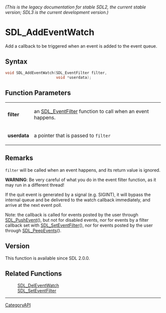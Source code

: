 ====== (This is the legacy documentation for stable SDL2, the current stable version; SDL3 is the current development version.) ======
= SDL_AddEventWatch =

Add a callback to be triggered when an event is added to the event queue.

== Syntax ==

<syntaxhighlight lang='c'>
void SDL_AddEventWatch(SDL_EventFilter filter,
                       void *userdata);
</syntaxhighlight>

== Function Parameters ==

{|
|'''filter'''
|an [[SDL_EventFilter]] function to call when an event happens.
|-
|'''userdata'''
|a pointer that is passed to <code>filter</code>
|}

== Remarks ==

<code>filter</code> will be called when an event happens, and its return
value is ignored.

'''WARNING''': Be very careful of what you do in the event filter function,
as it may run in a different thread!

If the quit event is generated by a signal (e.g. SIGINT), it will bypass
the internal queue and be delivered to the watch callback immediately, and
arrive at the next event poll.

Note: the callback is called for events posted by the user through
[[SDL_PushEvent]](), but not for disabled events, nor for events by a
filter callback set with [[SDL_SetEventFilter]](), nor for events posted by
the user through [[SDL_PeepEvents]]().

== Version ==

This function is available since SDL 2.0.0.

== Related Functions ==

:[[SDL_DelEventWatch]]
:[[SDL_SetEventFilter]]

----
[[CategoryAPI]]


